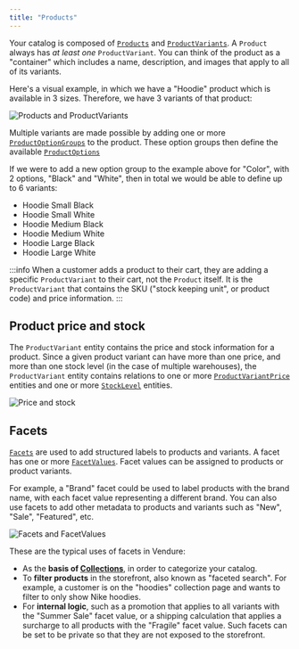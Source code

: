 ```yaml
---
title: "Products"
---
```


Your catalog is composed of [`Products`](/reference/typescript-api/entities/product/) and [`ProductVariants`](/reference/typescript-api/entities/product-variant/).
A `Product` always has _at least one_ `ProductVariant`. You can think of the product as a "container" which includes a name, description, and images that apply to all of
its variants.

Here's a visual example, in which we have a "Hoodie" product which is available in 3 sizes. Therefore, we have
3 variants of that product:

![Products and ProductVariants](./products-variants.webp)

Multiple variants are made possible by adding one or more [`ProductOptionGroups`](/reference/typescript-api/entities/product-option-group) to
the product. These option groups then define the available [`ProductOptions`](/reference/typescript-api/entities/product-option)

If we were to add a new option group to the example above for "Color", with 2 options, "Black" and "White", then in total
we would be able to define up to 6 variants:

- Hoodie Small Black
- Hoodie Small White
- Hoodie Medium Black
- Hoodie Medium White
- Hoodie Large Black
- Hoodie Large White

:::info
When a customer adds a product to their cart, they are adding a specific `ProductVariant` to their cart, not the `Product` itself.
It is the `ProductVariant` that contains the SKU ("stock keeping unit", or product code) and price information.
:::

## Product price and stock

The `ProductVariant` entity contains the price and stock information for a product. Since a given product variant can have more
than one price, and more than one stock level (in the case of multiple warehouses), the `ProductVariant` entity contains
relations to one or more [`ProductVariantPrice`](/reference/typescript-api/entities/product-variant-price) entities and
one or more [`StockLevel`](/reference/typescript-api/entities/stock-level) entities.

![Price and stock](./product-relations.webp)

## Facets

[`Facets`](/reference/typescript-api/entities/facet/) are used to add structured labels to products and variants. A facet has
one or more [`FacetValues`](/reference/typescript-api/entities/facet-value/). Facet values can be assigned to products or
product variants.

For example, a "Brand" facet could be used to label products with the brand name, with each facet value representing a different brand. You can
also use facets to add other metadata to products and variants such as "New", "Sale", "Featured", etc.

![Facets and FacetValues](./facets.webp)

These are the typical uses of facets in Vendure:

- As the **basis of [Collections](/guides/core-concepts/collections)**, in order to categorize your catalog.
- To **filter products** in the storefront, also known as "faceted search". For example, a customer is on the "hoodies" collection
page and wants to filter to only show Nike hoodies.
- For **internal logic**, such as a promotion that applies to all variants with the "Summer Sale" facet value, or a shipping calculation
that applies a surcharge to all products with the "Fragile" facet value. Such facets can be set to be private so that they
are not exposed to the storefront.
